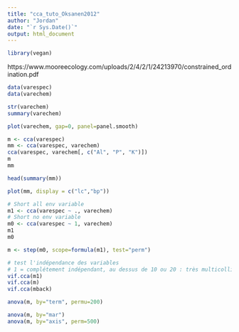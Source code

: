 ```yaml
---
title: "cca_tuto_Oksanen2012"
author: "Jordan"
date: "`r Sys.Date()`"
output: html_document
---
```


```r
library(vegan)
```

https://www.mooreecology.com/uploads/2/4/2/1/24213970/constrained_ordination.pdf

```r
data(varespec)
data(varechem)
```


```r
str(varechem)
summary(varechem)
```
```r
plot(varechem, gap=0, panel=panel.smooth)
```

```r
m <- cca(varespec)
mm <- cca(varespec, varechem)
cca(varespec, varechem[, c("Al", "P", "K")])
m
mm
```
```r
head(summary(mm))
```

```r
plot(mm, display = c("lc","bp"))
```
```r
# Short all env variable
m1 <- cca(varespec ~ ., varechem)
# Short no env variable
m0 <- cca(varespec ~ 1, varechem)
m1
m0
```

```r
m <- step(m0, scope=formula(m1), test="perm")
```
```r
# test l'indépendance des variables
# 1 = complétement indépendant, au dessus de 10 ou 20 : très multicollinéaire
vif.cca(m1)
vif.cca(m)
vif.cca(mback)
```
```r
anova(m, by="term", permu=200)

anova(m, by="mar")
anova(m, by="axis", perm=500)
```

